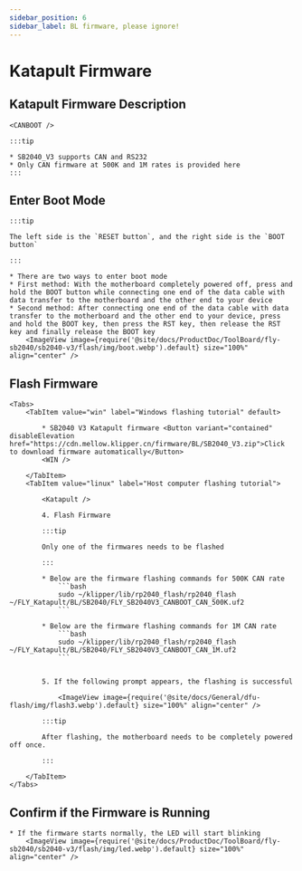 ```yaml
---
sidebar_position: 6
sidebar_label: BL firmware, please ignore!
---
```



# Katapult Firmware

## Katapult Firmware Description

    <CANBOOT />

    :::tip

    * SB2040_V3 supports CAN and RS232
    * Only CAN firmware at 500K and 1M rates is provided here
    :::

## Enter Boot Mode

    :::tip

    The left side is the `RESET button`, and the right side is the `BOOT button`

    :::

    * There are two ways to enter boot mode
    * First method: With the motherboard completely powered off, press and hold the BOOT button while connecting one end of the data cable with data transfer to the motherboard and the other end to your device
    * Second method: After connecting one end of the data cable with data transfer to the motherboard and the other end to your device, press and hold the BOOT key, then press the RST key, then release the RST key and finally release the BOOT key
        <ImageView image={require('@site/docs/ProductDoc/ToolBoard/fly-sb2040/sb2040-v3/flash/img/boot.webp').default} size="100%" align="center" />

## Flash Firmware
    <Tabs>
        <TabItem value="win" label="Windows flashing tutorial" default>

            * SB2040 V3 Katapult firmware <Button variant="contained" disableElevation href="https://cdn.mellow.klipper.cn/firmware/BL/SB2040_V3.zip">Click to download firmware automatically</Button>
            <WIN />
            
        </TabItem>
        <TabItem value="linux" label="Host computer flashing tutorial">
            
            <Katapult />

            4. Flash Firmware

            :::tip

            Only one of the firmwares needs to be flashed

            :::

            * Below are the firmware flashing commands for 500K CAN rate
                ```bash
                sudo ~/klipper/lib/rp2040_flash/rp2040_flash ~/FLY_Katapult/BL/SB2040/FLY_SB2040V3_CANBOOT_CAN_500K.uf2
                ```
                       
            * Below are the firmware flashing commands for 1M CAN rate
                ```bash
                sudo ~/klipper/lib/rp2040_flash/rp2040_flash ~/FLY_Katapult/BL/SB2040/FLY_SB2040V3_CANBOOT_CAN_1M.uf2
                ```


            5. If the following prompt appears, the flashing is successful

                <ImageView image={require('@site/docs/General/dfu-flash/img/flash3.webp').default} size="100%" align="center" />

            :::tip

            After flashing, the motherboard needs to be completely powered off once.

            :::

        </TabItem>
    </Tabs>

## Confirm if the Firmware is Running

    * If the firmware starts normally, the LED will start blinking
        <ImageView image={require('@site/docs/ProductDoc/ToolBoard/fly-sb2040/sb2040-v3/flash/img/led.webp').default} size="100%" align="center" />
